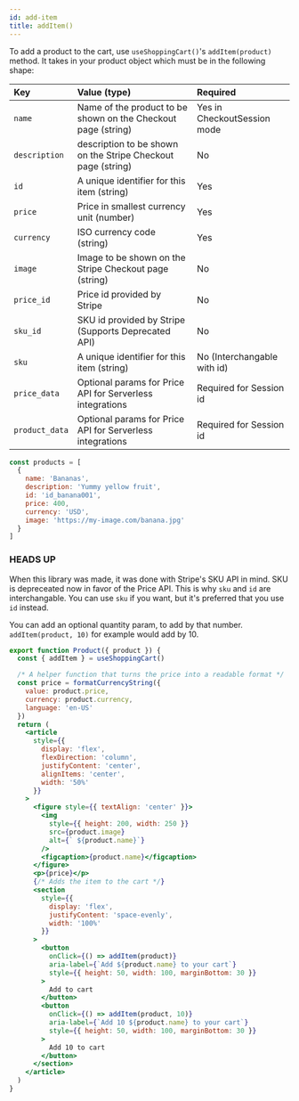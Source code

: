 ```yaml
---
id: add-item
title: addItem()
---
```



To add a product to the cart, use `useShoppingCart()`'s `addItem(product)` method. It takes in your product object which must be in the following shape:

| Key            | Value (type)                                                  | Required                    |
| :------------- | :------------------------------------------------------------ | :-------------------------- |
| `name`         | Name of the product to be shown on the Checkout page (string) | Yes in CheckoutSession mode |
| `description`  | description to be shown on the Stripe Checkout page (string)  | No                          |
| `id `          | A unique identifier for this item (string)                    | Yes                         |
| `price`        | Price in smallest currency unit (number)                      | Yes                         |
| `currency`     | ISO currency code (string)                                    | Yes                         |
| `image`        | Image to be shown on the Stripe Checkout page (string)        | No                          |
| `price_id`     | Price id provided by Stripe                                   | No                          |
| `sku_id `      | SKU id provided by Stripe (Supports Deprecated API)           | No                          |
| `sku`          | A unique identifier for this item (string)                    | No (Interchangable with id) |
| `price_data`   | Optional params for Price API for Serverless integrations     | Required for Session id     |
| `product_data` | Optional params for Price API for Serverless integrations     | Required for Session id     |

```js
const products = [
  {
    name: 'Bananas',
    description: 'Yummy yellow fruit',
    id: 'id_banana001',
    price: 400,
    currency: 'USD',
    image: 'https://my-image.com/banana.jpg'
  }
]
```

### HEADS UP

When this library was made, it was done with Stripe's SKU API in mind. SKU is depreceated now in favor
of the Price API. This is why `sku` and `id` are interchangable. You can use `sku` if you want, but it's preferred
that you use `id` instead.

You can add an optional quantity param, to add by that number. `addItem(product, 10)` for example would add by 10.

<CartDisplayWrapper>
  <AddItem
    product={{
      name: 'Bananas',
      id: 'id_GBJ2Ep8246qeeT',
      price: 400,
      image:
        'https://images.unsplash.com/photo-1574226516831-e1dff420e562?ixlib=rb-1.2.1&ixid=eyJhcHBfaWQiOjEyMDd9&auto=format&fit=crop&w=1050&q=80',
      currency: 'USD'
    }}
  />
</CartDisplayWrapper>

```jsx
export function Product({ product }) {
  const { addItem } = useShoppingCart()

  /* A helper function that turns the price into a readable format */
  const price = formatCurrencyString({
    value: product.price,
    currency: product.currency,
    language: 'en-US'
  })
  return (
    <article
      style={{
        display: 'flex',
        flexDirection: 'column',
        justifyContent: 'center',
        alignItems: 'center',
        width: '50%'
      }}
    >
      <figure style={{ textAlign: 'center' }}>
        <img
          style={{ height: 200, width: 250 }}
          src={product.image}
          alt={` ${product.name}`}
        />
        <figcaption>{product.name}</figcaption>
      </figure>
      <p>{price}</p>
      {/* Adds the item to the cart */}
      <section
        style={{
          display: 'flex',
          justifyContent: 'space-evenly',
          width: '100%'
        }}
      >
        <button
          onClick={() => addItem(product)}
          aria-label={`Add ${product.name} to your cart`}
          style={{ height: 50, width: 100, marginBottom: 30 }}
        >
          Add to cart
        </button>
        <button
          onClick={() => addItem(product, 10)}
          aria-label={`Add 10 ${product.name} to your cart`}
          style={{ height: 50, width: 100, marginBottom: 30 }}
        >
          Add 10 to cart
        </button>
      </section>
    </article>
  )
}
```
